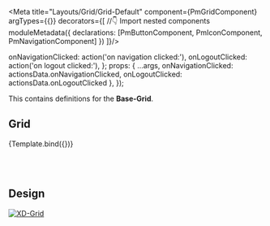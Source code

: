 
<Meta title="Layouts/Grid/Grid-Default" component={PmGridComponent} argTypes={{}} decorators={[
  //👇 Import nested components
  moduleMetadata({
    declarations: [PmButtonComponent, PmIconComponent, PmNavigationComponent]
  })
]}/>

<Description of={PmGridComponent} />
<Description markdown={`# Default Grid`}/>

  onNavigationClicked: action('on navigation clicked:'),
  onLogoutClicked: action('on logout clicked:'),
};
  props: {
    ...args,
    onNavigationClicked: actionsData.onNavigationClicked,
    onLogoutClicked: actionsData.onLogoutClicked
  },
});

This contains definitions for the **Base-Grid**.

## Grid

<Canvas withToolbar isColumn>
  <Story name="Default" args={{
    ...GridData,
  }}>
    {Template.bind({})}
  </Story>
</Canvas>

<br/><br/>

## Design

[![XD-Grid](https://img.shields.io/badge/-Grid-%235c5c5c?logo=adobexd&labelColor=450034)](https://xd.adobe.com/view/aec6f38b-76a2-4b58-b371-63fac4c7e2fe-fb95/screen/176dd354-b4e5-48df-b88a-e59d781aa574/specs/)
